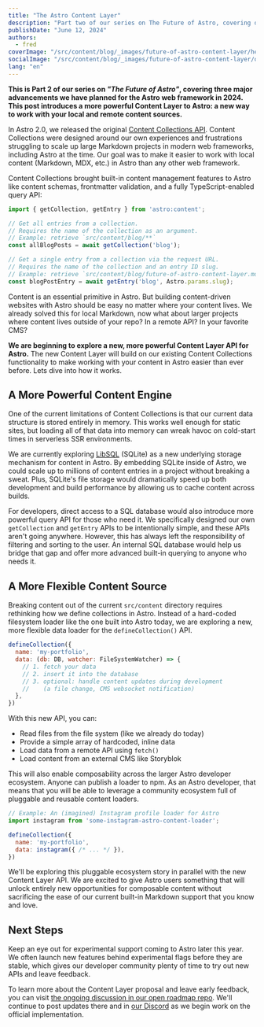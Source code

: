 ```yaml
---
title: "The Astro Content Layer"
description: "Part two of our series on The Future of Astro, covering our plans for the next evolution of content management in Astro."
publishDate: "June 12, 2024"
authors:
  - fred
coverImage: "/src/content/blog/_images/future-of-astro-content-layer/header-astro-content-layer.webp"
socialImage: "/src/content/blog/_images/future-of-astro-content-layer/og-astro-content-layer.webp"
lang: "en"
---
```


**This is Part 2 of our series on *"The Future of Astro"*, covering three major advancements we have planned for the Astro web framework in 2024. This post introduces a more powerful Content Layer to Astro: a new way to work with your local and remote content sources.**

In Astro 2.0, we released the original [Content Collections API](https://docs.astro.build/en/guides/content-collections/). Content Collections were designed around our own experiences and frustrations struggling to scale up large Markdown projects in modern web frameworks, including Astro at the time. Our goal was to make it easier to work with local content (Markdown, MDX, etc.) in Astro than any other web framework. 

Content Collections brought built-in content management features to Astro like content schemas, frontmatter validation, and a fully TypeScript-enabled query API: 

```js
import { getCollection, getEntry } from 'astro:content';

// Get all entries from a collection.
// Requires the name of the collection as an argument.
// Example: retrieve `src/content/blog/**`
const allBlogPosts = await getCollection('blog');

// Get a single entry from a collection via the request URL.
// Requires the name of the collection and an entry ID slug.
// Example: retrieve `src/content/blog/future-of-astro-content-layer.mdx`
const blogPostEntry = await getEntry('blog', Astro.params.slug);
```

Content is an essential primitive in Astro. But building content-driven websites with Astro should be easy no matter where your content lives. We already solved this for local Markdown, now what about larger projects where content lives outside of your repo? In a remote API? In your favorite CMS? 

**We are beginning to explore a new, more powerful Content Layer API for Astro.** The new Content Layer will build on our existing Content Collections functionality to make working with your content in Astro easier than ever before. Lets dive into how it works.

## A More Powerful Content Engine

One of the current limitations of Content Collections is that our current data structure is stored entirely in memory. This works well enough for static sites, but loading all of that data into memory can wreak havoc on cold-start times in serverless SSR environments.

We are currently exploring [LibSQL](https://github.com/tursodatabase/libsql) (SQLite) as a new underlying storage mechanism for content in Astro. By embedding SQLite inside of Astro, we could scale up to millions of content entries in a project without breaking a sweat. Plus, SQLite's file storage would dramatically speed up both development and build performance by allowing us to cache content across builds.

For developers, direct access to a SQL database would also introduce more powerful query API for those who need it. We specifically designed our own `getCollection` and `getEntry` APIs to be intentionally simple, and these APIs aren't going anywhere. However, this has always left the responsibility of filtering and sorting to the user. An internal SQL database would help us bridge that gap and offer more advanced built-in querying to anyone who needs it.

## A More Flexible Content Source 

Breaking content out of the current `src/content` directory requires rethinking how we define collections in Astro. Instead of a hard-coded filesystem loader like the one built into Astro today, we are exploring a new, more flexible data loader for the `defineCollection()` API.

```js
defineCollection({
  name: 'my-portfolio',
  data: (db: DB, watcher: FileSystemWatcher) => {
    // 1. fetch your data
    // 2. insert it into the database
    // 3. optional: handle content updates during development
    //    (a file change, CMS websocket notification)
  },
})
```

With this new API, you can:
- Read files from the file system (like we already do today) 
- Provide a simple array of hardcoded, inline data
- Load data from a remote API using `fetch()`
- Load content from an external CMS like Storyblok

This will also enable composability across the larger Astro developer ecosystem. Anyone can publish a loader to npm. As an Astro developer, that means that you will be able to leverage a community ecosystem full of pluggable and reusable content loaders.


```js
// Example: An (imagined) Instagram profile loader for Astro
import instagram from 'some-instagram-astro-content-loader';

defineCollection({
  name: 'my-portfolio',
  data: instagram({ /* ... */ }),
})
```

We'll be exploring this pluggable ecosystem story in parallel with the new Content Layer API. We are excited to give Astro users something that will unlock entirely new opportunities for composable content without sacrificing the ease of our current built-in Markdown support that you know and love.


## Next Steps

Keep an eye out for experimental support coming to Astro later this year. We often launch new features behind experimental flags before they are stable, which gives our developer community plenty of time to try out new APIs and leave feedback. 

To learn more about the Content Layer proposal and leave early feedback, you can visit [the ongoing discussion in our open roadmap repo](https://github.com/withastro/roadmap/issues/946). We'll continue to post updates there and in [our Discord](https://astro.build/chat) as we begin work on the official implementation.
